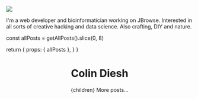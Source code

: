 


![](/me.jpg)


I'm a web developer and bioinformatician working on JBrowse. Interested in all
sorts of creative hacking and data science. Also crafting, DIY and nature.







  const allPosts = getAllPosts().slice(0, 8)

  return {
    props: { allPosts },
  }
}




  <Layout>
    <Container>
      <Header/>
      <h1 className="text-2xl md:text-2xl font-bold">
        Colin Diesh
      </h1>
      {children}
      <Posts posts={allPosts}/>
      <Link href="/archive">
        <a className="hover:underline">More posts...</a>
      </Link>
    </Container>
  </Layout>
</>


